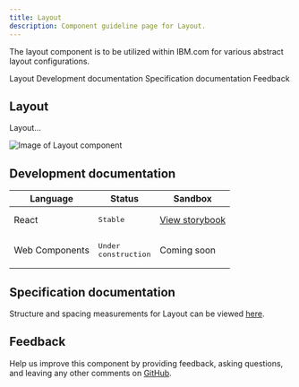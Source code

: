 ```yaml
---
title: Layout
description: Component guideline page for Layout.
---
```


<PageDescription>

The layout component is to be utilized within IBM.com for various abstract layout configurations.

</PageDescription>

<AnchorLinks>

<AnchorLink>Layout</AnchorLink>
<AnchorLink>Development documentation</AnchorLink>
<AnchorLink>Specification documentation</AnchorLink>
<AnchorLink>Feedback</AnchorLink>

</AnchorLinks>

## Layout
Layout...

![Image of Layout component](../../images/component/Cardgroup/)


## Development documentation

| Language      | Status        | Sandbox                                                                              |
| ------------- | -----------   | ------------------------------------------------------------------------             |
| React         | <div><span class="bx--tag bx--tag--green"><pre>Stable</pre></span></div>        | [View storybook](https://ibmdotcom-react.mybluemix.net/?path=/story/components-layout--default)     |
| Web Components       | <div><span class="bx--tag bx--tag--cool-gray"><pre>Under construction</pre></span></div>  | Coming soon |

## Specification documentation

Structure and spacing measurements for Layout can be viewed [here]().

## Feedback

Help us improve this component by providing feedback, asking questions, and leaving any other comments on [GitHub]().
